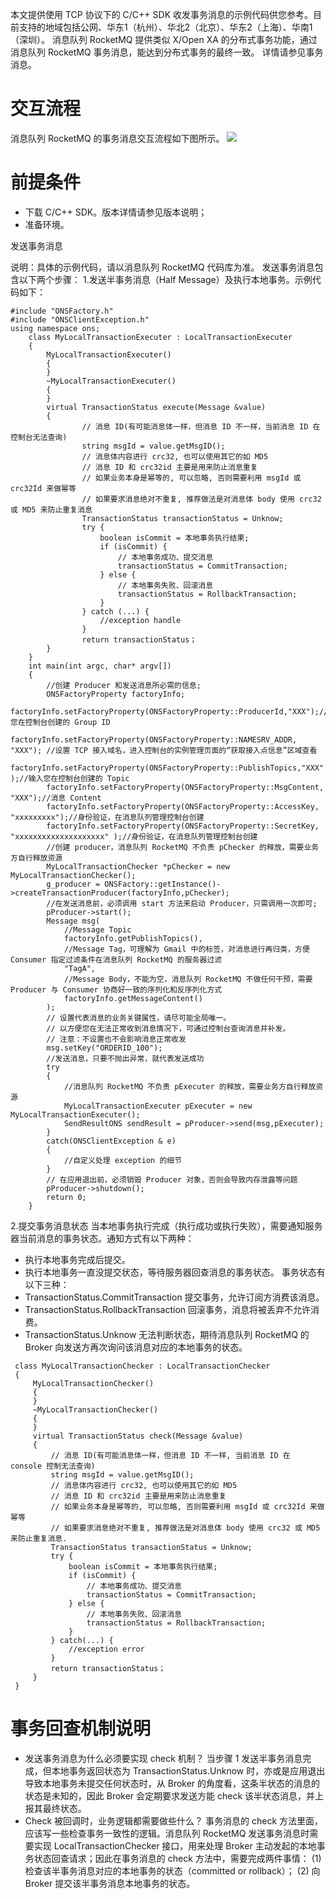本文提供使用 TCP 协议下的 C/C++ SDK 收发事务消息的示例代码供您参考。目前支持的地域包括公网、华东1（杭州）、华北2（北京）、华东2（上海）、华南1（深圳）。
消息队列 RocketMQ 提供类似 X/Open XA 的分布式事务功能，通过消息队列 RocketMQ 事务消息，能达到分布式事务的最终一致。
详情请参见事务消息。

# 交互流程

消息队列 RocketMQ 的事务消息交互流程如下图所示。
![](https://dn-odum9helk.qbox.me/FlW0-O9P72Dl5-cjsoMnsT-mUqXK)

# 前提条件

- 下载 C/C++ SDK。版本详情请参见版本说明；
- 准备环境。

发送事务消息

说明：具体的示例代码，请以消息队列 RocketMQ 代码库为准。
发送事务消息包含以下两个步骤：
1.发送半事务消息（Half Message）及执行本地事务。示例代码如下：
```
#include "ONSFactory.h"
#include "ONSClientException.h"
using namespace ons;
    class MyLocalTransactionExecuter : LocalTransactionExecuter
    {
        MyLocalTransactionExecuter()
        {
        }
        ~MyLocalTransactionExecuter()
        {
        }
        virtual TransactionStatus execute(Message &value)
        {
                // 消息 ID(有可能消息体一样，但消息 ID 不一样，当前消息 ID 在控制台无法查询)
                string msgId = value.getMsgID();
                // 消息体内容进行 crc32, 也可以使用其它的如 MD5
                // 消息 ID 和 crc32id 主要是用来防止消息重复
                // 如果业务本身是幂等的, 可以忽略, 否则需要利用 msgId 或 crc32Id 来做幂等
                // 如果要求消息绝对不重复, 推荐做法是对消息体 body 使用 crc32 或 MD5 来防止重复消息
                TransactionStatus transactionStatus = Unknow;
                try {
                    boolean isCommit = 本地事务执行结果;
                    if (isCommit) {
                        // 本地事务成功、提交消息
                        transactionStatus = CommitTransaction;
                    } else {
                        // 本地事务失败、回滚消息
                        transactionStatus = RollbackTransaction;
                    }
                } catch (...) {
                    //exception handle
                }
                return transactionStatus；
        }
    }
    int main(int argc, char* argv[])
    {
        //创建 Producer 和发送消息所必需的信息;
        ONSFactoryProperty factoryInfo;
        factoryInfo.setFactoryProperty(ONSFactoryProperty::ProducerId,"XXX");//您在控制台创建的 Group ID
        factoryInfo.setFactoryProperty(ONSFactoryProperty::NAMESRV_ADDR, "XXX"); //设置 TCP 接入域名，进入控制台的实例管理页面的“获取接入点信息”区域查看 
        factoryInfo.setFactoryProperty(ONSFactoryProperty::PublishTopics,"XXX" );//输入您在控制台创建的 Topic
        factoryInfo.setFactoryProperty(ONSFactoryProperty::MsgContent, "XXX");//消息 Content
        factoryInfo.setFactoryProperty(ONSFactoryProperty::AccessKey, "xxxxxxxxx");//身份验证，在消息队列管理控制台创建
        factoryInfo.setFactoryProperty(ONSFactoryProperty::SecretKey, "xxxxxxxxxxxxxxxxxxxx" );//身份验证，在消息队列管理控制台创建
        //创建 producer，消息队列 RocketMQ 不负责 pChecker 的释放，需要业务方自行释放资源
        MyLocalTransactionChecker *pChecker = new MyLocalTransactionChecker();
        g_producer = ONSFactory::getInstance()->createTransactionProducer(factoryInfo,pChecker);
        //在发送消息前，必须调用 start 方法来启动 Producer，只需调用一次即可;
        pProducer->start();
        Message msg(
            //Message Topic
            factoryInfo.getPublishTopics(),
            //Message Tag，可理解为 Gmail 中的标签，对消息进行再归类，方便 Consumer 指定过滤条件在消息队列 RocketMQ 的服务器过滤       
            "TagA",
            //Message Body，不能为空，消息队列 RocketMQ 不做任何干预，需要 Producer 与 Consumer 协商好一致的序列化和反序列化方式
            factoryInfo.getMessageContent()
        );
        // 设置代表消息的业务关键属性，请尽可能全局唯一。
        // 以方便您在无法正常收到消息情况下，可通过控制台查询消息并补发。
        // 注意：不设置也不会影响消息正常收发
        msg.setKey("ORDERID_100");
        //发送消息，只要不抛出异常，就代表发送成功     
        try
        {
            //消息队列 RocketMQ 不负责 pExecuter 的释放，需要业务方自行释放资源
            MyLocalTransactionExecuter pExecuter = new MyLocalTransactionExecuter();
            SendResultONS sendResult = pProducer->send(msg,pExecuter);
        }
        catch(ONSClientException & e)
        {
            //自定义处理 exception 的细节
        }
        // 在应用退出前，必须销毁 Producer 对象，否则会导致内存泄露等问题
        pProducer->shutdown();
        return 0;
    }
```

2.提交事务消息状态
当本地事务执行完成（执行成功或执行失败），需要通知服务器当前消息的事务状态。通知方式有以下两种：
- 执行本地事务完成后提交。
- 执行本地事务一直没提交状态，等待服务器回查消息的事务状态。
事务状态有以下三种：
- TransactionStatus.CommitTransaction 提交事务，允许订阅方消费该消息。
- TransactionStatus.RollbackTransaction 回滚事务，消息将被丢弃不允许消费。
- TransactionStatus.Unknow 无法判断状态，期待消息队列 RocketMQ 的 Broker 向发送方再次询问该消息对应的本地事务的状态。

```
 class MyLocalTransactionChecker : LocalTransactionChecker
 {
     MyLocalTransactionChecker()
     {
     }
     ~MyLocalTransactionChecker()
     {
     }
     virtual TransactionStatus check(Message &value)
     {
         // 消息 ID(有可能消息体一样，但消息 ID 不一样, 当前消息 ID 在 console 控制无法查询)
         string msgId = value.getMsgID();
         // 消息体内容进行 crc32, 也可以使用其它的如 MD5
         // 消息 ID 和 crc32id 主要是用来防止消息重复
         // 如果业务本身是幂等的, 可以忽略, 否则需要利用 msgId 或 crc32Id 来做幂等
         // 如果要求消息绝对不重复, 推荐做法是对消息体 body 使用 crc32 或 MD5 来防止重复消息. 
         TransactionStatus transactionStatus = Unknow;
         try {
             boolean isCommit = 本地事务执行结果;
             if (isCommit) {
                 // 本地事务成功、提交消息
                 transactionStatus = CommitTransaction;
             } else {
                 // 本地事务失败、回滚消息
                 transactionStatus = RollbackTransaction;
             }
         } catch(...) {
             //exception error
         }
         return transactionStatus；
     }
 }
```

# 事务回查机制说明

- 发送事务消息为什么必须要实现 check 机制？
当步骤 1 发送半事务消息完成，但本地事务返回状态为 TransactionStatus.Unknow 时，亦或是应用退出导致本地事务未提交任何状态时，从 Broker 的角度看，这条半状态的消息的状态是未知的，因此 Broker 会定期要求发送方能 check 该半状态消息，并上报其最终状态。
- Check 被回调时，业务逻辑都需要做些什么？
事务消息的 check 方法里面，应该写一些检查事务一致性的逻辑。消息队列 RocketMQ 发送事务消息时需要实现 LocalTransactionChecker 接口，用来处理 Broker 主动发起的本地事务状态回查请求；因此在事务消息的 check 方法中，需要完成两件事情：
(1) 检查该半事务消息对应的本地事务的状态（committed or rollback）；
(2) 向 Broker 提交该半事务消息本地事务的状态。